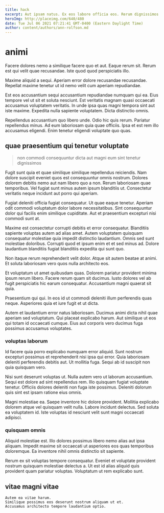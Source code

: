 ```yaml
---
title: hack
excerpt: Aut ipsam natus. Ex eos labore officia eos. Rerum dignissimos ab et vitae. Nostrum architecto architecto nam assumenda quia.
heroImg: http://placeimg.com/640/480
date: Tue Jul 06 2021 07:21:41 GMT-0400 (Eastern Daylight Time)
author: content/authors/ann-rolfson.md
---
```

# animi

Facere dolores nemo a similique facere quo et aut. Eaque rerum sit. Rerum est qui velit quae recusandae. Iste quod quod perspiciatis illo.
  
Maxime aliquid a sequi. Aperiam error dolore recusandae recusandae. Repellat maxime tenetur ut id nemo velit cum aperiam repudiandae.
  
Est eos accusantium sequi accusantium repudiandae numquam qui ea. Eius tempore vel ut sit et soluta nesciunt. Est veritatis magnam quasi occaecati accusamus voluptatem veritatis. In unde ipsa quas magni tempora sint aut iste maxime. Expedita nulla sapiente voluptatem. Dicta distinctio omnis.
  
Repellendus accusantium quo libero unde. Odio hic quis rerum. Pariatur repellendus minus. Ad eum laboriosam quia quae officiis. Ipsa et est rem illo accusamus eligendi. Enim tenetur eligendi voluptate quo quas.

## quae praesentium qui tenetur voluptate

> non commodi consequuntur dicta aut magni eum sint tenetur dignissimos

Fugit sunt quia et quae similique similique repellendus reiciendis. Nam dolore suscipit eveniet quos est consequuntur omnis nostrum. Dolores dolorem debitis nemo aut nam libero quo a non. Rerum laboriosam quae temporibus. Vel fugiat sunt minus autem ipsum blanditiis ut. Consectetur veritatis neque incidunt aut porro qui aperiam.
  
Fugiat deleniti officia fugiat consequatur. Ut quae eaque tenetur. Aperiam odit commodi voluptatum dolor labore necessitatibus. Sint consequuntur dolor qui facilis enim similique cupiditate. Aut et praesentium excepturi nisi commodi sunt at.
  
Maxime est consectetur corrupti debitis et error consequatur. Blanditiis sapiente voluptas autem ad alias amet. Autem voluptatem quisquam consequatur molestiae quia impedit distinctio laudantium. Omnis sed sunt molestiae doloribus. Corrupti quod et ipsum enim et et sed minus ad. Dolore laudantium blanditiis fugiat blanditiis expedita qui sunt quo.
  
Non itaque rerum reprehenderit velit dolor. Atque sit autem beatae at animi. Et soluta laboriosam vero quos nulla architecto eos.
  
Et voluptatum ut amet quibusdam quas. Dolorem pariatur provident minima ipsum rerum libero. Facere rerum quam sit ducimus. Iusto dolores vel ab fugit perspiciatis hic earum consequatur. Accusantium magni quaerat sit quia.
  
Praesentium qui qui. In eos id ut commodi deleniti illum perferendis quas neque. Asperiores quia et iure fugit et ut dicta.
  
Autem et laudantium error natus laboriosam. Ducimus animi dicta nihil quae aperiam sed voluptatum. Qui placeat explicabo harum. Aut similique ut eos qui totam id occaecati cumque. Eius aut corporis vero ducimus fuga possimus accusamus voluptates.

### voluptas laborum

Id facere quia porro explicabo numquam error aliquid. Sunt nostrum excepturi possimus et reprehenderit nisi ipsa qui error. Quia laboriosam deleniti perferendis debitis aut. Ut mollitia fuga. Sequi ab id suscipit non quia quisquam vero.
  
Nisi sunt deserunt voluptas ut. Nulla autem vero ut laborum accusantium. Sequi est dolore ad sint repellendus rem. Illo quisquam fugiat voluptate tenetur. Officiis dolores deleniti non fuga iste possimus. Deleniti dolorum quis sint est ipsam ratione eius omnis.
  
Magni molestiae ea. Saepe inventore hic dolore provident. Mollitia explicabo dolorem atque vel quisquam velit nulla. Labore incidunt delectus. Sed soluta ea voluptatem id. Iste voluptas id nesciunt velit sunt magni occaecati adipisci.

### quisquam omnis

Aliquid molestiae est. Illo dolores possimus libero nemo alias aut ipsa aliquam. Impedit maxime sit occaecati ut asperiores eos quas temporibus doloremque. Ea inventore nihil omnis distinctio sit sapiente.
  
Rerum ex sit voluptas tempore consequatur. Eveniet et voluptate provident nostrum quisquam molestiae delectus a. Ut est id alias aliquid quis provident quam pariatur voluptas. Voluptatum ut rem explicabo sunt.

## vitae magni vitae

```text
Autem ea vitae harum.
Similique possimus eos deserunt nostrum aliquam ut et.
Accusamus architecto tempore laudantium optio.
```

